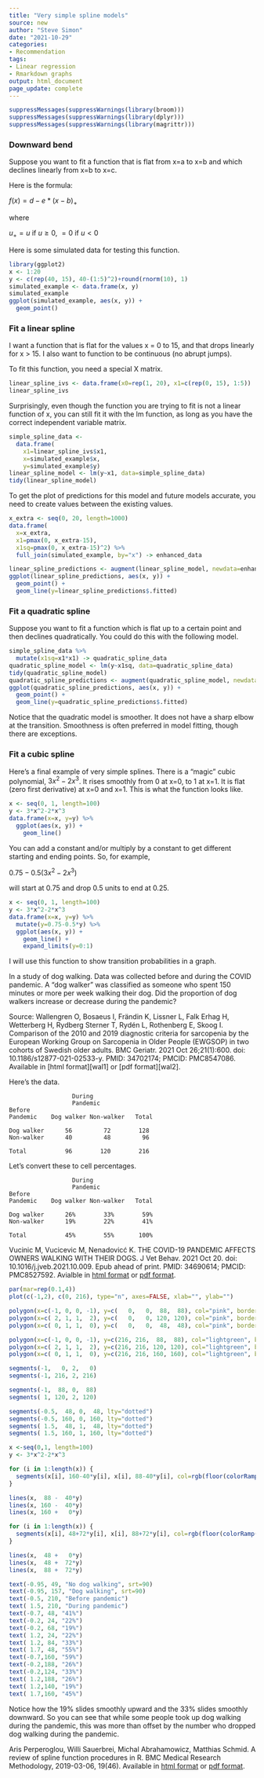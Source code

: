 ```yaml
---
title: "Very simple spline models"
source: new
author: "Steve Simon"
date: "2021-10-29"
categories:
- Recommendation
tags:
- Linear regression
- Rmarkdown graphs
output: html_document
page_update: complete
---
```


```r
suppressMessages(suppressWarnings(library(broom)))
suppressMessages(suppressWarnings(library(dplyr)))
suppressMessages(suppressWarnings(library(magrittr)))
```

### Downward bend

Suppose you want to fit a function that is flat from x=a to x=b and which declines linearly from x=b to x=c.

Here is the formula:

$f(x) = d - e*(x-b)_+$

where 

$u_+ = u$ if $u \ge 0$, $= 0$ if $u<0$

Here is some simulated data for testing this function.

```r
library(ggplot2)
x <- 1:20
y <- c(rep(40, 15), 40-(1:5)^2)+round(rnorm(10), 1)
simulated_example <- data.frame(x, y)
simulated_example
ggplot(simulated_example, aes(x, y)) +
  geom_point()
```

### Fit a linear spline

I want a function that is flat for the values x = 0 to 15, and that drops linearly for x > 15. I also want to function to be continuous (no abrupt jumps).

To fit this function, you need a special X matrix.

```r
linear_spline_ivs <- data.frame(x0=rep(1, 20), x1=c(rep(0, 15), 1:5))
linear_spline_ivs
```

Surprisingly, even though the function you are trying to fit is not a linear function of x, you can still fit it with the lm function, as long as you have the correct independent variable matrix.

```r
simple_spline_data <- 
  data.frame(
    x1=linear_spline_ivs$x1, 
    x=simulated_example$x,
    y=simulated_example$y)
linear_spline_model <- lm(y~x1, data=simple_spline_data)
tidy(linear_spline_model)
```

To get the plot of predictions for this model and future models accurate, you need to create values between the existing values.

```r
x_extra <- seq(0, 20, length=1000)
data.frame(
  x=x_extra,
  x1=pmax(0, x_extra-15),
  x1sq=pmax(0, x_extra-15)^2) %>%
  full_join(simulated_example, by="x") -> enhanced_data
```

```r
linear_spline_predictions <- augment(linear_spline_model, newdata=enhanced_data)
ggplot(linear_spline_predictions, aes(x, y)) +
  geom_point() +
  geom_line(y=linear_spline_predictions$.fitted)
```

### Fit a quadratic spline

Suppose you want to fit a function which is flat up to a certain point and then declines quadratically. You could do this with the following model.

```r
simple_spline_data %>%
  mutate(x1sq=x1*x1) -> quadratic_spline_data
quadratic_spline_model <- lm(y~x1sq, data=quadratic_spline_data)
tidy(quadratic_spline_model)
quadratic_spline_predictions <- augment(quadratic_spline_model, newdata=enhanced_data)
ggplot(quadratic_spline_predictions, aes(x, y)) +
  geom_point() +
  geom_line(y=quadratic_spline_predictions$.fitted)
```

Notice that the quadratic model is smoother. It does not have a sharp elbow at the transition. Smoothness is often preferred in model fitting, though there are exceptions.

### Fit a cubic spline

Here's a final example of very simple splines. There is a "magic" cubic polynomial, $3x^2-2x^3$. It rises smoothly from 0 at x=0, to 1 at x=1. It is flat (zero first derivative) at x=0 and x=1. This is what the function looks like.

```r
x <- seq(0, 1, length=100)
y <- 3*x^2-2*x^3
data.frame(x=x, y=y) %>%
  ggplot(aes(x, y)) +
    geom_line()
```

You can add a constant and/or multiply by a constant to get different starting and ending points. So, for example,

$0.75 - 0.5(3x^2-2x^3)$

will start at 0.75 and drop 0.5 units to end at 0.25.

```r
x <- seq(0, 1, length=100)
y <- 3*x^2-2*x^3
data.frame(x=x, y=y) %>%
  mutate(y=0.75-0.5*y) %>%
  ggplot(aes(x, y)) +
    geom_line() + 
    expand_limits(y=0:1)
```

I will use this function to show transition probabilities in a graph.

In a study of dog walking. Data was collected before and during the COVID pandemic. A "dog walker" was classified as someone who spent 150 minutes or more per week walking their dog. Did the proportion of dog walkers increase or decrease during the pandemic?

Source: Wallengren O, Bosaeus I, Frändin K, Lissner L, Falk Erhag H, Wetterberg H, Rydberg Sterner T, Rydén L, Rothenberg E, Skoog I. Comparison of the 2010 and 2019 diagnostic criteria for sarcopenia by the European Working Group on Sarcopenia in Older People (EWGSOP) in two cohorts of Swedish older adults. BMC Geriatr. 2021 Oct 26;21(1):600. doi: 10.1186/s12877-021-02533-y. PMID: 34702174; PMCID: PMC8547086. Available in [html format][wal1] or [pdf format][wal2].

Here's the data.

```{}
                  During
                  Pandemic
Before
Pandemic    Dog walker Non-walker   Total

Dog walker      56         72        128  
Non-walker      40         48         96

Total           96        120        216
```

Let's convert these to cell percentages.

```{}
                  During
                  Pandemic
Before
Pandemic    Dog walker Non-walker   Total

Dog walker      26%        33%        59%  
Non-walker      19%        22%        41%

Total           45%        55%       100%
```


Vucinic M, Vucicevic M, Nenadovicć K. THE COVID-19 PANDEMIC AFFECTS OWNERS WALKING WITH THEIR DOGS. J Vet Behav. 2021 Oct 20. doi: 10.1016/j.jveb.2021.10.009. Epub ahead of print. PMID: 34690614; PMCID: PMC8527592. Avialble in [html format][vuc1] or [pdf format][vuc2].

```r
par(mar=rep(0.1,4))
plot(c(-1,2), c(0, 216), type="n", axes=FALSE, xlab="", ylab="")

polygon(x=c(-1, 0, 0, -1), y=c(   0,   0,  88,  88), col="pink", border=NA)
polygon(x=c( 2, 1, 1,  2), y=c(   0,   0, 120, 120), col="pink", border=NA)
polygon(x=c( 0, 1, 1,  0), y=c(   0,   0,  48,  48), col="pink", border=NA)

polygon(x=c(-1, 0, 0, -1), y=c(216, 216,  88,  88), col="lightgreen", border=NA)
polygon(x=c( 2, 1, 1,  2), y=c(216, 216, 120, 120), col="lightgreen", border=NA)
polygon(x=c( 0, 1, 1,  0), y=c(216, 216, 160, 160), col="lightgreen", border=NA)

segments(-1,   0, 2,   0)
segments(-1, 216, 2, 216)

segments(-1,  88, 0,  88)
segments( 1, 120, 2, 120)

segments(-0.5,  48, 0,  48, lty="dotted")
segments(-0.5, 160, 0, 160, lty="dotted")
segments( 1.5,  48, 1,  48, lty="dotted")
segments( 1.5, 160, 1, 160, lty="dotted")

x <-seq(0,1, length=100)
y <- 3*x^2-2*x^3

for (i in 1:length(x)) {
  segments(x[i], 160-40*y[i], x[i], 88-40*y[i], col=rgb(floor(colorRamp(c("lightgreen", "pink"))(x[i]))/255), lwd=3)
}

lines(x,  88 -  40*y)
lines(x, 160 -  40*y)
lines(x, 160 +   0*y)

for (i in 1:length(x)) {
  segments(x[i], 48+72*y[i], x[i], 88+72*y[i], col=rgb(floor(colorRamp(c("pink", "lightgreen"))(x[i]))/255), lwd=3)
}

lines(x,  48 +   0*y)
lines(x,  48 +  72*y)
lines(x,  88 +  72*y)

text(-0.95, 49, "No dog walking", srt=90)
text(-0.95, 157, "Dog walking", srt=90)
text(-0.5, 210, "Before pandemic")
text( 1.5, 210, "During pandemic")
text(-0.7, 48, "41%")
text(-0.2, 24, "22%")
text(-0.2, 68, "19%")
text( 1.2, 24, "22%")
text( 1.2, 84, "33%")
text( 1.7, 48, "55%")
text(-0.7,160, "59%")
text(-0.2,188, "26%")
text(-0.2,124, "33%")
text( 1.2,188, "26%")
text( 1.2,140, "19%")
text( 1.7,160, "45%")
```

Notice how the 19% slides smoothly upward and the 33% slides smoothly downward. So you can see that while some people took up dog walking during the pandemic, this was more than offset by the number who dropped dog walking during the pandemic.

Aris Perperoglou, Willi Sauerbrei, Michal Abrahamowicz, Matthias Schmid. A review of spline function procedures in R. BMC Medical Research Methodology, 2019-03-06, 19(46). Available in [html format][per1] or [pdf format][per2].


[per1]: https://bmcmedresmethodol.biomedcentral.com/articles/10.1186/s12874-019-0666-3
[per2]: https://bmcmedresmethodol.biomedcentral.com/track/pdf/10.1186/s12874-019-0666-3.pdf

[vuc1]: https://www.ncbi.nlm.nih.gov/pmc/articles/PMC8527592/
[vuc2]: https://www.ncbi.nlm.nih.gov/pmc/articles/PMC8527592/pdf/main.pdf
